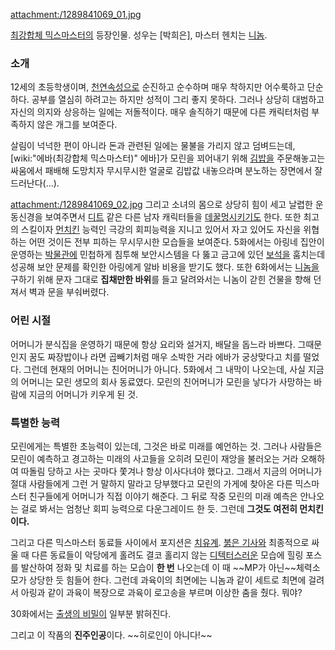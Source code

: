 attachment:/1289841069_01.jpg

[[최강합체 믹스마스터]]의 등장인물. 성우는 [박희은], 마스터 헨치는 [[니놈]].

=== 소개 ===
12세의 초등학생이며, [[천연]]속성으로 순진하고 순수하며 매우 착하지만 어수룩하고 단순하다. 공부를 열심히 하려고는 하지만 성적이 그리 좋지 못하다. 그러나 상당히 대범하고 자신의 의지와 상응하는 일에는 저돌적이다. 매우 솔직하기 때문에 다른 캐릭터처럼 부족하지 않은 개그를 보여준다. 

살림이 넉넉한 편이 아니라 돈과 관련된 일에는 물불을 가리지 않고 덤벼드는데, [wiki:"에바(최강합체 믹스마스터)" 에바]가 모린을 꾀어내기 위해 [[김밥]]을 주문해놓고는 싸움에서 패배해 도망치자 무시무시한 얼굴로 김밥값 내놓으라며 분노하는 장면에서 잘 드러난다(...). 

attachment:/1289841069_02.jpg
그리고 소녀의 몸으로 상당히 힘이 세고 날렵한 운동신경을 보여주면서 [[디트]] 같은 다른 남자 캐릭터들을 [[데꿀멍]]시키기도 한다. 또한 최고의 스킬이자 [[먼치킨]] 능력인 극강의 회피능력을 지니고 있어서 자고 있어도 자신을 위협하는 어떤 것이든 전부 피하는 무시무시한 모습들을 보여준다. 5화에서는 아링네 집안이 운영하는 [[박물관]]에 민첩하게 침투해 보안시스템을 다 뚫고 금고에 있던 [[보석]]을 훔치는데 성공해 보안 문제를 확인한 아링에게 알바 비용을 받기도 했다. 또한 6화에서는 [[니놈]]을 구하기 위해 문자 그대로 '''집채만한 바위'''를 들고 달려와서는 니놈이 갇힌 건물을 향해 던져서 벽과 문을 부숴버렸다.

=== 어린 시절 ===
어머니가 분식집을 운영하기 때문에 항상 요리와 설거지, 배달을 돕느라 바쁘다. 그때문인지 꿈도 짜장밥이나 라면 곱빼기처럼 매우 소박한 거라 에바가 궁상맞다고 치를 떨었다. 그런데 현재의 어머니는 친어머니가 아니다. 5화에서 그 내막이 나오는데, 사실 지금의 어머니는 모린 생모의 회사 동료였다. 모린의 친어머니가 모린을 낳다가 사망하는 바람에 지금의 어머니가 키우게 된 것. 

=== 특별한 능력 ===
모린에게는 특별한 초능력이 있는데, 그것은 바로 미래를 예언하는 것. 그러나 사람들은 모린이 예측하고 경고하는 미래의 사고들을 오히려 모린이 재앙을 불러오는 거라 오해하여 따돌림 당하고 사는 곳마다 쫓겨나 항상 이사다녀야 했다고. 그래서 지금의 어머니가 절대 사람들에게 그런 거 말하지 말라고 당부했다고 모린의 가게에 찾아온 다른 믹스마스터 친구들에게 어머니가 직접 이야기 해준다. 그 뒤로 작중 모린의 미래 예측은 안나오는 걸로 봐서는 엄청난 회피 능력으로 다운그레이드 한 듯. 그런데 '''그것도 여전히 먼치킨이다.''' 

그리고 다른 믹스마스터 동료들 사이에서 포지션은 [[치유계]]. [[붉은 기사]]와 최종적으로 싸울 때 다른 동료들이 악당에게 홀려도 결코 홀리지 않는 [[디텍터]]스러운 모습에 힐링 포스를 발산하여 정화 및 치료를 하는 모습이 '''한 번''' 나오는데 이 때 ~~MP가 아닌~~체력소모가 상당한 듯 힘들어 한다. 그런데 과육이의 최면에는 니놈과 같이 세트로 최면에 걸려서 아링과 같이 과육이 복장으로 과육이 로고송을 부르며 이상한 춤을 췄다. 뭐야?

30화에서는 [[출생의 비밀]]이 일부분 밝혀진다.

그리고 이 작품의 '''진주인공'''이다. ~~히로인이 아니다!~~
